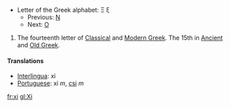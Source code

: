 *Letter of the Greek alphabet: &#926; &#958;
**Previous: [[nu|&#925;]]
**Next: [[omicron|&#927;]]

#The fourteenth letter of [[Classical Greek|Classical]] and [[Modern Greek]].  The 15th in [[Ancient Greek|Ancient]] and [[Old Greek]].

==== Translations ====
*[[Interlingua]]: xi
*[[Portuguese]]: xi ''m'', [[csi]] ''m''

[[fr:xi]]
[[gl:Xi]]